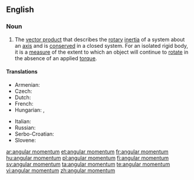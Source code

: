 ==English==

===Noun===
{{wikipedia}}
{{en-noun|head=[[angular]] [[momentum]]|angular momenta}}

# {{context|physics|lang=en}} The [[vector product]] that describes the [[rotary]] [[inertia]] of a system about an [[axis]] and is [[conserved]] in a closed system. For an isolated rigid body, it is a [[measure]] of the extent to which an object will continue to [[rotate]] in the absence of an applied [[torque]].

====Translations====
{{trans-top|angular momentum}}
* Armenian: {{t-|hy|իմպուլսի մոմենտ|tr=impulsi moment|sc=Armn}}
* Czech: {{t-|cs|moment hybnosti|m}}
* Dutch: {{t+|nl|impulsmoment}}
* French: {{t-|fr|moment angulaire|m}}
* Hungarian: {{t-|hu|impulzusmomentum}}, {{t-|hu|impulzusnyomaték}}
{{trans-mid}}
* Italian: {{t-|it|momento angolare|m}}
* Russian: {{t-|ru|момент импульса|m|tr=momént ímpul’sa|sc=Cyrl}}
* Serbo-Croatian: {{t-|sh|ugaoni moment|m}}
* Slovene: {{t-|sl|kotni moment|m}}
{{trans-bottom}}

[[ar:angular momentum]]
[[et:angular momentum]]
[[fr:angular momentum]]
[[hu:angular momentum]]
[[pl:angular momentum]]
[[fi:angular momentum]]
[[sv:angular momentum]]
[[ta:angular momentum]]
[[te:angular momentum]]
[[vi:angular momentum]]
[[zh:angular momentum]]